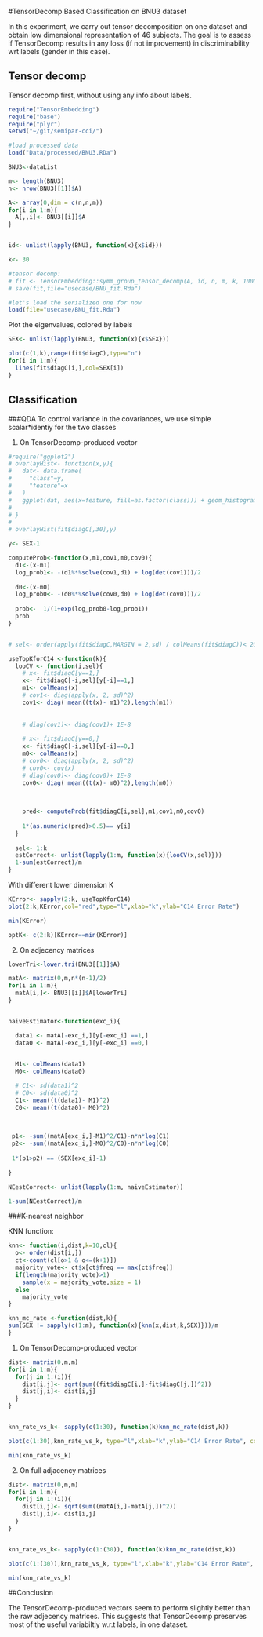 #TensorDecomp Based Classification on BNU3 dataset

In this experiment, we carry out tensor decomposition on one dataset and obtain low dimensional representation of 46 subjects. The goal is to assess if TensorDecomp results in any loss (if not improvement) in discriminability wrt labels (gender in this case).


## Tensor decomp

Tensor decomp first, without using any info about labels.

```r
require("TensorEmbedding")
require("base")
require("plyr")
setwd("~/git/semipar-cci/")

#load processed data
load("Data/processed/BNU3.RDa")

BNU3<-dataList

m<- length(BNU3)
n<- nrow(BNU3[[1]]$A)

A<- array(0,dim = c(n,n,m))
for(i in 1:m){
  A[,,i]<- BNU3[[i]]$A
}


id<- unlist(lapply(BNU3, function(x){x$id}))

k<- 30

#tensor decomp:
# fit <- TensorEmbedding::symm_group_tensor_decomp(A, id, n, m, k, 1000, 1E-5, 1E-5)
# save(fit,file="usecase/BNU_fit.Rda")

#let's load the serialized one for now
load(file="usecase/BNU_fit.Rda")
```


Plot the eigenvalues, colored by labels
```r

SEX<- unlist(lapply(BNU3, function(x){x$SEX}))

plot(c(1,k),range(fit$diagC),type="n")
for(i in 1:m){
  lines(fit$diagC[i,],col=SEX[i])
}
```

## Classification

###QDA
To control variance in the covariances, we use simple scalar*identiy for the two classes

1. On TensorDecomp-produced vector

```r

#require("ggplot2")
# overlayHist<- function(x,y){
#   dat<- data.frame(
#     "class"=y,
#     "feature"=x
#   )
#   ggplot(dat, aes(x=feature, fill=as.factor(class))) + geom_histogram(alpha=0.2, position="identity", bins = 20)
#   
# }
# 
# overlayHist(fit$diagC[,30],y)

y<- SEX-1

computeProb<-function(x,m1,cov1,m0,cov0){
  d1<-(x-m1)
  log_prob1<- -(d1%*%solve(cov1,d1) + log(det(cov1)))/2
  
  d0<-(x-m0)
  log_prob0<- -(d0%*%solve(cov0,d0) + log(det(cov0)))/2
  
  prob<-  1/(1+exp(log_prob0-log_prob1))
  prob 
}


# sel<- order(apply(fit$diagC,MARGIN = 2,sd) / colMeans(fit$diagC))< 20

useTopKforC14 <-function(k){
  looCV <- function(i,sel){
    # x<- fit$diagC[y==1,]
    x<- fit$diagC[-i,sel][y[-i]==1,]
    m1<- colMeans(x)
    # cov1<- diag(apply(x, 2, sd)^2)
    cov1<- diag( mean((t(x)- m1)^2),length(m1))
    
    
    # diag(cov1)<- diag(cov1)+ 1E-8
    
    # x<- fit$diagC[y==0,]
    x<- fit$diagC[-i,sel][y[-i]==0,]
    m0<- colMeans(x)
    # cov0<- diag(apply(x, 2, sd)^2)
    # cov0<- cov(x)
    # diag(cov0)<- diag(cov0)+ 1E-8
    cov0<- diag( mean((t(x)- m0)^2),length(m0))

    
    
    pred<- computeProb(fit$diagC[i,sel],m1,cov1,m0,cov0)
    
    1*(as.numeric(pred)>0.5)== y[i]
  }
  
  sel<- 1:k
  estCorrect<- unlist(lapply(1:m, function(x){looCV(x,sel)}))
  1-sum(estCorrect)/m
}

```

With different lower dimension K

```R
KError<- sapply(2:k, useTopKforC14)
plot(2:k,KError,col="red",type="l",xlab="k",ylab="C14 Error Rate")

min(KError)

optK<- c(2:k)[KError==min(KError)]
```


2. On adjecency matrices
```R

lowerTri<-lower.tri(BNU3[[1]]$A)

matA<- matrix(0,m,n*(n-1)/2)
for(i in 1:m){
  matA[i,]<- BNU3[[i]]$A[lowerTri]
}


naiveEstimator<-function(exc_i){

  data1 <- matA[-exc_i,][y[-exc_i] ==1,]
  data0 <- matA[-exc_i,][y[-exc_i] ==0,]
 

  M1<- colMeans(data1)
  M0<- colMeans(data0)

  # C1<- sd(data1)^2
  # C0<- sd(data0)^2
  C1<- mean((t(data1)- M1)^2)
  C0<- mean((t(data0)- M0)^2)

  
 
 p1<- -sum((matA[exc_i,]-M1)^2/C1)-n*n*log(C1)
 p2<- -sum((matA[exc_i,]-M0)^2/C0)-n*n*log(C0)
 
 1*(p1>p2) == (SEX[exc_i]-1)
 
}

NEestCorrect<- unlist(lapply(1:m, naiveEstimator))

1-sum(NEestCorrect)/m

```

###K-nearest neighbor


KNN function:

```R

knn<- function(i,dist,k=10,cl){
  o<- order(dist[i,])
  ct<-count(cl[o>1 & o<=(k+1)])
  majority_vote<- ct$x[ct$freq == max(ct$freq)] 
  if(length(majority_vote)>1)
    sample(x = majority_vote,size = 1)
  else
    majority_vote
}

knn_mc_rate <-function(dist,k){
sum(SEX != sapply(c(1:m), function(x){knn(x,dist,k,SEX)}))/m
}


```



1. On TensorDecomp-produced vector

```R


dist<- matrix(0,m,m)
for(i in 1:m){
  for(j in 1:(i)){
    dist[i,j]<- sqrt(sum((fit$diagC[i,]-fit$diagC[j,])^2))
    dist[j,i]<- dist[i,j]
  }
}


knn_rate_vs_k<- sapply(c(1:30), function(k)knn_mc_rate(dist,k))

plot(c(1:30),knn_rate_vs_k, type="l",xlab="k",ylab="C14 Error Rate", col="red")

min(knn_rate_vs_k)

```


2. On full adjacency matrices

```R


dist<- matrix(0,m,m)
for(i in 1:m){
  for(j in 1:(i)){
    dist[i,j]<- sqrt(sum((matA[i,]-matA[j,])^2))
    dist[j,i]<- dist[i,j]
  }
}


knn_rate_vs_k<- sapply(c(1:(30)), function(k)knn_mc_rate(dist,k))

plot(c(1:(30)),knn_rate_vs_k, type="l",xlab="k",ylab="C14 Error Rate", col="red")

min(knn_rate_vs_k)

```

##Conclusion

The TensorDecomp-produced vectors seem to perform slightly better than the raw adjecency matrices. This suggests that TensorDecomp preserves most of the useful variabiltiy w.r.t labels, in one dataset.
